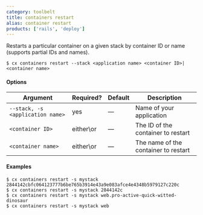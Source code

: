 ```yaml
---
category: toolbelt
title: containers restart
alias: container restart
products: ['rails', 'deploy']
---
```


Restarts a particular container on a given stack by container ID or name (supports partial IDs and names).

```shell
$ cx containers restart --stack <application name> <container ID>|<container name>
```

#### Options

| Argument | Required? | Default | Description |
|  ---  |  ---  |  ---  |  ---  |
| `--stack, -s <application name>` | yes | — | Name of your application |
| `<container ID>` | either\or | — | The ID of the container to restart |
| `<container name>` | either\or | — | The name of the container to restart |

#### Examples

```shell
$ cx containers restart -s mystack 2844142cbfc064123777b6be765b3914e43a9e083afce4e4348b5979127c220c
$ cx containers restart -s mystack 2844142c
$ cx containers restart -s mystack web.pro-active-quick-witted-dinosaur
$ cx containers restart -s mystack web
```
